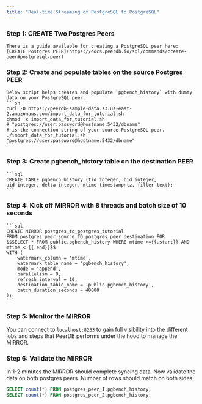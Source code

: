 ```yaml
---
title: "Real-time Streaming of PostgreSQL to PostgreSQL"
---
```


### Step 1: CREATE Two Postgres Peers
    There is a guide available for creating a PostgreSQL peer here: [CREATE Postgres PEER](https://docs.peerdb.io/sql/commands/create-peer#postgresql-peer)

### Step 2: Create and populate tables on the source Postgres PEER
    Below script helps creates and populate `pgbench_history` with dummy data on your PostgreSQL peer.
    ```sh
    curl -O https://peerdb-sample-data.s3.us-east-2.amazonaws.com/import_data_for_tutorial.sh
    chmod +x import_data_for_tutorial.sh
    # "postgres://user:password@hostname:5432/dbname" 
    # is the connection string of your source PostgreSQL peer.
    ./import_data_for_tutorial.sh "postgres://user:password@hostname:5432/dbname"
    ```

### Step 3: Create pgbench_history table on the destination PEER
    ```sql
    CREATE TABLE pgbench_history (tid integer, bid integer, 
    aid integer, delta integer, mtime timestampntz, filler text);
    ```

### Step 4: Kick off MIRROR with 8 threads and batch size of 10 seconds
    
    ```sql
    CREATE MIRROR postgres_to_postgres_tutorial
    FROM postgres_peer_source TO postgres_peer_destination FOR
    $$SELECT * FROM public.pgbench_history WHERE mtime >={{.start}} AND mtime < {{.end}}$$
    WITH (
    	watermark_column = 'mtime',
    	watermark_table_name = 'pgbench_history',
    	mode = 'append',
    	parallelism = 8,
    	refresh_interval = 10,
    	destination_table_name = 'public.pgbench_history',
        batch_duration_seconds = 40000
    );
    ```
    
### Step 5: Monitor the MIRROR
You can connect to `localhost:8233` to gain full visibility into the different jobs and steps that PeerDB performs under the hood to manage the MIRROR.
### Step 6: Validate the MIRROR
In 1-2 minutes the MIRROR should complete syncing data. Now validate the data on both postgres peers. Number of rows should match on both sides.
```sql
SELECT count(*) FROM postgres_peer_1.pgbench_history;
SELECT count(*) FROM postgres_peer_2.pgbench_history;
```